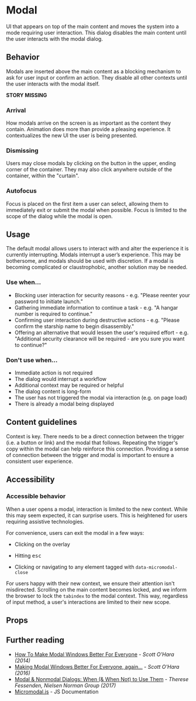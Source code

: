 
<Meta anchor />

# Modal

UI that appears on top of the main content and moves the system into a mode requiring user interaction. This dialog disables the main content until the user interacts with the modal dialog.

## Behavior

Modals are inserted above the main content as a blocking mechanism to ask for user input or confirm an action. They disable all other contexts until the user interacts with the modal itself.

**STORY MISSING**

### Arrival

How modals arrive on the screen is as important as the content they contain. Animation does more than provide a pleasing experience. It contextualizes the new UI the user is being presented.

### Dismissing

Users may close modals by clicking on the button in the upper, ending corner of the container. They may also click anywhere outside of the container, within the "curtain".

### Autofocus

Focus is placed on the first item a user can select, allowing them to immediately exit or submit the modal when possible. Focus is limited to the scope of the dialog while the modal is open.

## Usage

The default modal allows users to interact with and alter the experience it is currently interrupting. Modals interrupt a user’s experience. This may be bothersome, and modals should be used with discretion. If a modal is becoming complicated or claustrophobic, another solution may be needed.

### Use when...

- Blocking user interaction for security reasons - e.g. "Please reenter your password to initiate launch."
- Gathering immediate information to continue a task - e.g. "A hangar number is required to continue."
- Confirming user interaction during destructive actions - e.g. "Please confirm the starship name to begin disassembly."
- Offering an alternative that would lessen the user's required effort - e.g. "Additional security clearance will be required - are you sure you want to continue?"

### Don't use when...

- Immediate action is not required
- The dialog would interrupt a workflow
- Additional context may be required or helpful
- The dialog content is long-form
- The user has not triggered the modal via interaction (e.g. on page load)
- There is already a modal being displayed

## Content guidelines

Context is key. There needs to be a direct connection between the trigger (i.e. a button or link) and the modal that follows. Repeating the trigger's copy within the modal can help reinforce this connection. Providing a sense of connection between the trigger and modal is important to ensure a consistent user experience.

## Accessibility

### Accessible behavior

When a user opens a modal, interaction is limited to the new context. While this may seem expected, it can surprise users. This is heightened for users requiring assistive technologies.

For convenience, users can exit the modal in a few ways:

- Clicking on the overlay

- Hitting <kbd>esc</kbd>

- Clicking or navigating to any element tagged with `data-micromodal-close`

For users happy with their new context, we ensure their attention isn't misdirected. Scrolling on the main content becomes locked, and we inform the browser to lock the `tabindex` to the modal context. This way, regardless of input method, a user's interactions are limited to their new scope.

## Props

<ArgsTable />

<ThemeTable componentThemeReducer={theme} />

## Further reading

- [How To Make Modal Windows Better For Everyone](https://www.smashingmagazine.com/2014/09/making-modal-windows-better-for-everyone/) - <cite>Scott O'Hara (2014)</cite>
- [Making Modal Windows Better For Everyone, again...](https://www.scottohara.me/blog/2016/09/07/revised-modal-window.html) - <cite>Scott O'Hara (2016)</cite>
- [Modal & Nonmodal Dialogs: When (& When Not) to Use Them](https://www.nngroup.com/articles/modal-nonmodal-dialog/) - <cite>Therese Fessenden, Nielsen Norman Group (2017)</cite>
- [Micromodal.js](https://micromodal.now.sh/) - JS Documentation
